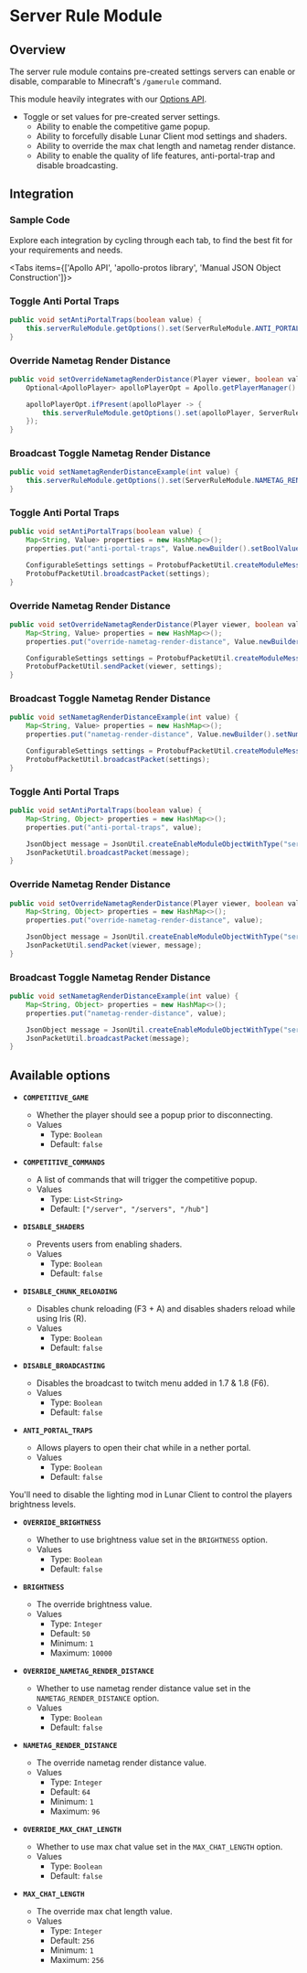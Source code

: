 
# Server Rule Module

## Overview

The server rule module contains pre-created settings servers can enable or disable, comparable to Minecraft's `/gamerule` command.

This module heavily integrates with our [Options API](/apollo/developers/options).

- Toggle or set values for pre-created server settings.
  - Ability to enable the competitive game popup.
  - Ability to forcefully disable Lunar Client mod settings and shaders.
  - Ability to override the max chat length and nametag render distance.
  - Ability to enable the quality of life features, anti-portal-trap and disable broadcasting.

## Integration

### Sample Code
Explore each integration by cycling through each tab, to find the best fit for your requirements and needs.

<Tabs items={['Apollo API', 'apollo-protos library', 'Manual JSON Object Construction']}>

<Tab>

### Toggle Anti Portal Traps

```java
public void setAntiPortalTraps(boolean value) {
    this.serverRuleModule.getOptions().set(ServerRuleModule.ANTI_PORTAL_TRAPS, value);
}
```

### Override Nametag Render Distance

```java
public void setOverrideNametagRenderDistance(Player viewer, boolean value) {
    Optional<ApolloPlayer> apolloPlayerOpt = Apollo.getPlayerManager().getPlayer(viewer.getUniqueId());

    apolloPlayerOpt.ifPresent(apolloPlayer -> {
        this.serverRuleModule.getOptions().set(apolloPlayer, ServerRuleModule.OVERRIDE_NAMETAG_RENDER_DISTANCE, value);
    });
}
```

### Broadcast Toggle Nametag Render Distance

```java
public void setNametagRenderDistanceExample(int value) {
    this.serverRuleModule.getOptions().set(ServerRuleModule.NAMETAG_RENDER_DISTANCE, value);
}
```

</Tab>

<Tab>

### Toggle Anti Portal Traps

```java
public void setAntiPortalTraps(boolean value) {
    Map<String, Value> properties = new HashMap<>();
    properties.put("anti-portal-traps", Value.newBuilder().setBoolValue(value).build());

    ConfigurableSettings settings = ProtobufPacketUtil.createModuleMessage("server_rule", properties);
    ProtobufPacketUtil.broadcastPacket(settings);
}
```

### Override Nametag Render Distance

```java
public void setOverrideNametagRenderDistance(Player viewer, boolean value) {
    Map<String, Value> properties = new HashMap<>();
    properties.put("override-nametag-render-distance", Value.newBuilder().setBoolValue(value).build());

    ConfigurableSettings settings = ProtobufPacketUtil.createModuleMessage("server_rule", properties);
    ProtobufPacketUtil.sendPacket(viewer, settings);
}
```

### Broadcast Toggle Nametag Render Distance

```java
public void setNametagRenderDistanceExample(int value) {
    Map<String, Value> properties = new HashMap<>();
    properties.put("nametag-render-distance", Value.newBuilder().setNumberValue(value).build());

    ConfigurableSettings settings = ProtobufPacketUtil.createModuleMessage("server_rule", properties);
    ProtobufPacketUtil.broadcastPacket(settings);
}
```

</Tab>

<Tab>

### Toggle Anti Portal Traps

```java
public void setAntiPortalTraps(boolean value) {
    Map<String, Object> properties = new HashMap<>();
    properties.put("anti-portal-traps", value);

    JsonObject message = JsonUtil.createEnableModuleObjectWithType("server_rule", properties);
    JsonPacketUtil.broadcastPacket(message);
}
```

### Override Nametag Render Distance

```java
public void setOverrideNametagRenderDistance(Player viewer, boolean value) {
    Map<String, Object> properties = new HashMap<>();
    properties.put("override-nametag-render-distance", value);

    JsonObject message = JsonUtil.createEnableModuleObjectWithType("server_rule", properties);
    JsonPacketUtil.sendPacket(viewer, message);
}
```

### Broadcast Toggle Nametag Render Distance

```java
public void setNametagRenderDistanceExample(int value) {
    Map<String, Object> properties = new HashMap<>();
    properties.put("nametag-render-distance", value);

    JsonObject message = JsonUtil.createEnableModuleObjectWithType("server_rule", properties);
    JsonPacketUtil.broadcastPacket(message);
}
```

</Tab>

</Tabs>

## Available options

- __`COMPETITIVE_GAME`__
    - Whether the player should see a popup prior to disconnecting.
    - Values
        - Type: `Boolean`
        - Default: `false`

- __`COMPETITIVE_COMMANDS`__
    - A list of commands that will trigger the competitive popup.
    - Values
        - Type: `List<String>`
        - Default: `["/server", "/servers", "/hub"]`

- __`DISABLE_SHADERS`__
    - Prevents users from enabling shaders.
    - Values
        - Type: `Boolean`
        - Default: `false`

- __`DISABLE_CHUNK_RELOADING`__
    - Disables chunk reloading (F3 + A) and disables shaders reload while using Iris (R).
    - Values
        - Type: `Boolean`
        - Default: `false`

- __`DISABLE_BROADCASTING`__
    - Disables the broadcast to twitch menu added in 1.7 & 1.8 (F6).
    - Values
        - Type: `Boolean`
        - Default: `false`

- __`ANTI_PORTAL_TRAPS`__
    - Allows players to open their chat while in a nether portal.
    - Values
        - Type: `Boolean`
        - Default: `false`

<Callout type="warning">
  You'll need to disable the lighting mod in Lunar Client to control the players brightness levels.
</Callout>

- __`OVERRIDE_BRIGHTNESS`__
    - Whether to use brightness value set in the `BRIGHTNESS` option.
    - Values
        - Type: `Boolean`
        - Default: `false`

- __`BRIGHTNESS`__
    - The override brightness value.
    - Values
        - Type: `Integer`
        - Default: `50`
        - Minimum: `1`
        - Maximum: `10000`

- __`OVERRIDE_NAMETAG_RENDER_DISTANCE`__
    - Whether to use nametag render distance value set in the `NAMETAG_RENDER_DISTANCE` option.
    - Values
        - Type: `Boolean`
        - Default: `false`

- __`NAMETAG_RENDER_DISTANCE`__
    - The override nametag render distance value.
    - Values
        - Type: `Integer`
        - Default: `64`
        - Minimum: `1`
        - Maximum: `96`

- __`OVERRIDE_MAX_CHAT_LENGTH`__
    - Whether to use max chat value set in the `MAX_CHAT_LENGTH` option.
    - Values
        - Type: `Boolean`
        - Default: `false`

- __`MAX_CHAT_LENGTH`__
    - The override max chat length value.
    - Values
        - Type: `Integer`
        - Default: `256`
        - Minimum: `1`
        - Maximum: `256`

